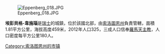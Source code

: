 [[Image:Eppenberg_018.JPG|right]]

'''埃彭貝格-韋施瑙'''是[[瑞士|瑞士]]的城鎮，位於該國北部，由[[索洛圖恩州|索洛圖恩州]]負責管轄，面積1.81平方公里，海拔高度459米，2012年人口325，三成人口信奉[[羅馬天主教|羅馬天主教]]，人口密度每平方公里180人。

{{Switzerland-geo-stub}}
[[Category:索洛图恩州的市镇|Category:索洛图恩州的市镇]]
